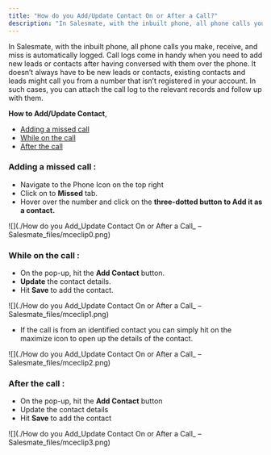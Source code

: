 ```yaml
---
title: "How do you Add/Update Contact On or After a Call?"
description: "In Salesmate, with the inbuilt phone, all phone calls you make, receive, and miss is automatically logged. Call logs come in handy when you need to ad..."
---
```


In Salesmate, with the inbuilt phone, all phone calls you make, receive, and miss is automatically logged. Call logs come in handy when you need to add new leads or contacts after having conversed with them over the phone. It doesn’t always have to be new leads or contacts, existing contacts and leads might call you from a number that isn’t registered in your account. In such cases, you can attach the call log to the relevant records and follow up with them. 

**How to Add/Update Contact**,

*   [Adding a missed call](https://support.salesmate.io/hc/en-us/articles/360004844992#h_01HAVA8NETKT7N61J7R83223NP) 
*   [While on the call](https://support.salesmate.io/hc/en-us/articles/360004844992#h_01HAVA8NETN5YXBXJQ1GT7HHTE)
*   [After the call](https://support.salesmate.io/hc/en-us/articles/360004844992#h_01HAVA8NET9ZJE2TWB7HRXYWDP)

### Adding a missed call :

*   Navigate to the Phone Icon on the top right
*   Click on to **Missed** tab.
*   Hover over the number and click on the **three-dotted button to Add it as a contact.**

![](./How do you Add_Update Contact On or After a Call_ – Salesmate_files/mceclip0.png)

### While on the call :

*   On the pop-up, hit the **Add Contact** button.
*   **Update** the contact details.
*   Hit **Save** to add the contact.

![](./How do you Add_Update Contact On or After a Call_ – Salesmate_files/mceclip1.png)

*   If the call is from an identified contact you can simply hit on the maximize icon to open up the details of the contact.

![](./How do you Add_Update Contact On or After a Call_ – Salesmate_files/mceclip2.png)

### After the call :

*   On the pop-up, hit the **Add Contact** button
*   Update the contact details
*   Hit **Save** to add the contact

![](./How do you Add_Update Contact On or After a Call_ – Salesmate_files/mceclip3.png)